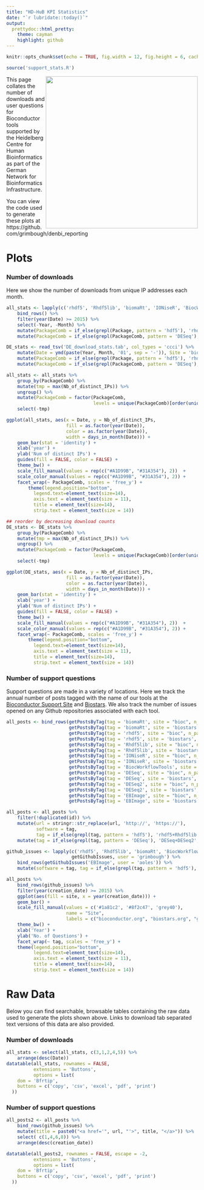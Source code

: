 ```yaml
---
title: "HD-HuB KPI Statistics"
date: "`r lubridate::today()`"
output: 
  prettydoc::html_pretty:
    theme: cayman
    highlight: github
---
```


```r
knitr::opts_chunk$set(echo = TRUE, fig.width = 12, fig.height = 6, cache = TRUE)
```

```r
source('support_stats.R')
```

<a href="http://www.denbi.de"><img src="https://tess.elixir-europe.org/system/content_providers/images/000/000/063/original/deNBI_Logo_rgb.jpg" width="400" align="right"></a>This page collates the number of downloads and user questions for Bioconductor tools supported by the Heidelberg Centre for Human Bioinformatics as part of the German Network for Bioinformatics Infrastructure. 

You can view the code used to generate these plots at https://github.com/grimbough/denbi_reporting

# Plots

### Number of downloads

Here we show the number of downloads from unique IP addresses each month.

```r
all_stats <- lapply(c('rhdf5', 'Rhdf5lib', 'biomaRt', 'IONiseR', 'BiocWorkflowTools', 'DESeq', 'DESeq2', 'EBImage'), getBiocStats) %>%
    bind_rows() %>%
    filter(year(Date) >= 2015) %>%
    select(-Year, -Month) %>%
    mutate(PackageComb = if_else(grepl(Package, pattern = 'hdf5'), 'rhdf5+Rhdf5lib', Package)) %>%
    mutate(PackageComb = if_else(grepl(PackageComb, pattern = 'DESeq'), 'DESeq+DESeq2', PackageComb)) 
```

```r

DE_stats <- read_tsv('DE_download_stats.tab', col_types = 'ccci') %>%
    mutate(Date = ymd(paste(Year, Month, '01', sep = '-')), Site = 'bioc') %>%
    mutate(PackageComb = if_else(grepl(Package, pattern = 'hdf5'), 'rhdf5+Rhdf5lib', Package)) %>%
    mutate(PackageComb = if_else(grepl(PackageComb, pattern = 'DESeq'), 'DESeq+DESeq2', PackageComb)) 

```

```r

all_stats <- all_stats %>% 
    group_by(PackageComb) %>% 
    mutate(tmp = max(Nb_of_distinct_IPs)) %>% 
    ungroup() %>% 
    mutate(PackageComb = factor(PackageComb, 
                                levels = unique(PackageComb)[order(unique(tmp), decreasing = TRUE)])) %>%
    select(-tmp)

ggplot(all_stats, aes(x = Date, y = Nb_of_distinct_IPs, 
                      fill = as.factor(year(Date)),
                      color = as.factor(year(Date)),
                      width = days_in_month(Date))) + 
    geom_bar(stat = 'identity') +
    xlab('year') +
    ylab('Num of distinct IPs') +
    guides(fill = FALSE, color = FALSE) +
    theme_bw() +
    scale_fill_manual(values = rep(c("#A1D99B", "#31A354"), 2))  +
    scale_color_manual(values = rep(c("#A1D99B", "#31A354"), 2)) +
    facet_wrap(~ PackageComb, scales = 'free_y') +
        theme(legend.position="bottom", 
          legend.text=element_text(size=14),
          axis.text = element_text(size = 11),
          title = element_text(size=14),
          strip.text = element_text(size = 14))
```


```r
## reorder by decreasing download counts
DE_stats <- DE_stats %>% 
    group_by(PackageComb) %>% 
    mutate(tmp = max(Nb_of_distinct_IPs)) %>% 
    ungroup() %>% 
    mutate(PackageComb = factor(PackageComb, 
                                levels = unique(PackageComb)[order(unique(tmp), decreasing = TRUE)])) %>%
    select(-tmp)

ggplot(DE_stats, aes(x = Date, y = Nb_of_distinct_IPs, 
                      fill = as.factor(year(Date)),
                      color = as.factor(year(Date)),
                      width = days_in_month(Date))) + 
    geom_bar(stat = 'identity') +
    xlab('year') +
    ylab('Num of distinct IPs') +
    guides(fill = FALSE, color = FALSE) +
    theme_bw() +
    scale_fill_manual(values = rep(c("#A1D99B", "#31A354"), 2))  +
    scale_color_manual(values = rep(c("#A1D99B", "#31A354"), 2)) +
    facet_wrap(~ PackageComb, scales = 'free_y') +
        theme(legend.position="bottom", 
          legend.text=element_text(size=14),
          axis.text = element_text(size = 11),
          title = element_text(size=14),
          strip.text = element_text(size = 14))
```

### Number of support questions

Support questions are made in a variety of locations.  Here we track the annual number of posts tagged with the name of our tools at the [Bioconductor Support Site](https://support.bioconductor.org) and [Biostars](https://www.biostars.org).  We also track the number of issues opened on any Github repositories associated with each tool.

```r
all_posts <- bind_rows(getPostsByTag(tag = 'biomaRt', site = "bioc", n_pages = 8), 
                       getPostsByTag(tag = 'biomaRt', site = 'biostars', n_pages = 6),
                       getPostsByTag(tag = 'rhdf5', site = "bioc", n_pages = 2), 
                       getPostsByTag(tag = 'rhdf5', site = 'biostars', n_pages = 1),
                       getPostsByTag(tag = 'Rhdf5lib', site = "bioc", n_pages = 1), 
                       getPostsByTag(tag = 'Rhdf5lib', site = 'biostars', n_pages = 1),
                       getPostsByTag(tag = 'IONiseR', site = "bioc", n_pages = 1), 
                       getPostsByTag(tag = 'IONiseR', site = 'biostars', n_pages = 1),
                       getPostsByTag(tag = 'BiocWorkflowTools', site = "bioc", n_pages = 1),
                       getPostsByTag(tag = 'DESeq', site = "bioc", n_pages = 20), 
                       getPostsByTag(tag = 'DESeq', site = 'biostars', n_pages = 10),
                       getPostsByTag(tag = 'DESeq2', site = "bioc", n_pages = 60), 
                       getPostsByTag(tag = 'DESeq2', site = 'biostars', n_pages = 10),
                       getPostsByTag(tag = 'EBImage', site = "bioc", n_pages = 1), 
                       getPostsByTag(tag = 'EBImage', site = 'biostars', n_pages = 1))
```

```r
all_posts <- all_posts %>%
    filter(!duplicated(id)) %>%
    mutate(url = stringr::str_replace(url, 'http://', 'https://'),
           software = tag, 
           tag = if_else(grepl(tag, pattern = 'hdf5'), 'rhdf5+Rhdf5lib', tag)) %>%
    mutate(tag = if_else(grepl(tag, pattern = 'DESeq'), 'DESeq+DESeq2', tag))

github_issues <- lapply(c('rhdf5', 'Rhdf5lib', 'biomaRt', 'BiocWorkflowTools', 'IONiseR'),
                        getGithubIssues, user = 'grimbough') %>%
    bind_rows(getGithubIssues('EBImage', user = 'aoles')) %>% 
    mutate(software = tag, tag = if_else(grepl(tag, pattern = 'hdf5'), 'rhdf5+Rhdf5lib', tag))
```

```r
all_posts %>% 
    bind_rows(github_issues) %>%
    filter(year(creation_date) >= 2015) %>% 
    ggplot(aes(fill = site, x = year(creation_date))) + 
    geom_bar() +
    scale_fill_manual(values = c('#1a81c2', '#8f2c47', 'grey40'),
                      name = "Site",
                      labels = c("bioconductor.org", "biostars.org", "github.com")) + 
    theme_bw() + 
    xlab('Year') +
    ylab('No. of Questions') +
    facet_wrap(~ tag, scales = 'free_y') + 
    theme(legend.position="bottom", 
          legend.text=element_text(size=14),
          axis.text = element_text(size = 11),
          title = element_text(size=14),
          strip.text = element_text(size = 14))
```


# Raw Data

Below you can find searchable, browsable tables containing the raw data used to generate the plots shown above.  Links to download tab separated text versions of this data are also provided.

### Number of downloads

```r
all_stats <- select(all_stats, c(3,1,2,4,5)) %>%
    arrange(desc(Date))
datatable(all_stats, rownames = FALSE,
          extensions = 'Buttons', 
          options = list(
    dom = 'Bfrtip',
    buttons = c('copy', 'csv', 'excel', 'pdf', 'print')
  ))
```

### Number of support questions

```r
all_posts2 <- all_posts %>%
    bind_rows(github_issues) %>%
    mutate(title = paste0("<a href='", url, "'>", title, "</a>")) %>%
    select( c(1,4,6,8)) %>%
    arrange(desc(creation_date))

datatable(all_posts2, rownames = FALSE, escape = -2,
          extensions = 'Buttons', 
          options = list(
    dom = 'Bfrtip',
    buttons = c('copy', 'csv', 'excel', 'pdf', 'print')
  ))
```
